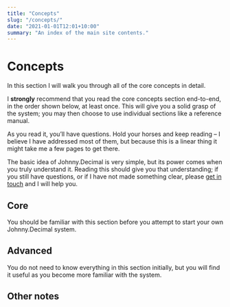 ```yaml
---
title: "Concepts"
slug: "/concepts/"
date: "2021-01-01T12:01+10:00"
summary: "An index of the main site contents."
---
```


# Concepts

In this section I will walk you through all of the core concepts in detail.

I **strongly** recommend that you read the core concepts section end-to-end, in the order shown below, at least once. This will give you a solid grasp of the system; you may then choose to use individual sections like a reference manual.

As you read it, you’ll have questions. Hold your horses and keep reading – I believe I have addressed most of them, but because this is a linear thing it might take me a few pages to get there.

The basic idea of Johnny.Decimal is very simple, but its power comes when you truly understand it. Reading this should give you that understanding; if you still have questions, or if I have not made something clear, please [get in touch](/contact/) and I will help you.

## Core

You should be familiar with this section before you attempt to start your own Johnny.Decimal system.

<ConceptsIndexItem
	title="Areas &amp; categories"
	summary="Areas &amp; categories group similar things together, and appear before the decimal."
	url="/concepts/areas-categories/"
/>
<ConceptsIndexItem
	title="IDs"
	summary="Within each category, each item has a unique ID. It comes after the decimal."
	url="/concepts/ids/"
/>
<ConceptsIndexItem
	title="Saving files"
	summary="How to use Johnny.Decimal to organise your file system."
	url="/concepts/saving-files/"
/>
<ConceptsIndexItem
	title="Keeping notes"
	summary="Using the J.D system to keep simple text notes."
	url="/concepts/keeping-notes/"
/>
<ConceptsIndexItem
	title="Tracking your numbers"
	summary="How (and why) to track the numbers within your system."
	url="/concepts/tracking-your-numbers/"
/>
<ConceptsIndexItem
	title="Developing your own system"
	summary="Ready to start? Here’s how you develop your own J.D system."
	url="/concepts/developing-your-own-system/"
/>

## Advanced

You do not need to know everything in this section initially, but you will find it useful as you become more familiar with the system.

<ConceptsIndexItem
	title="Multiple-project systems"
	summary="How to expand the system beyond the single project described so far."
	url="/concepts/multiple-projects/"
/>
<ConceptsIndexItem
	title="Managing email"
	summary="Using the system to effectively manage your inbox."
	url="/concepts/managing-email/"
/>
<ConceptsIndexItem
	title="What about 00-09"
	summary="Why I reserve 00-09 for ‘Management &amp; Meta’, and what this means."
	url="/concepts/what-about-00-09"
/>
<ConceptsIndexItem
	title="Working at the terminal"
	summary="Using J.D to move around the command line."
	url="/concepts/working-at-the-terminal"
/>
<ConceptsIndexItem
	title="Exceptions to the rules"
	summary="Because rules are meant to be broken, right?"
	url="/concepts/exceptions-to-the-rules"
/>

## Other notes

<ConceptsIndexItem
	title="AC.ID notation"
	summary="How I refer to the system in the abstract."
	url="/concepts/acid-notation/"
/>
